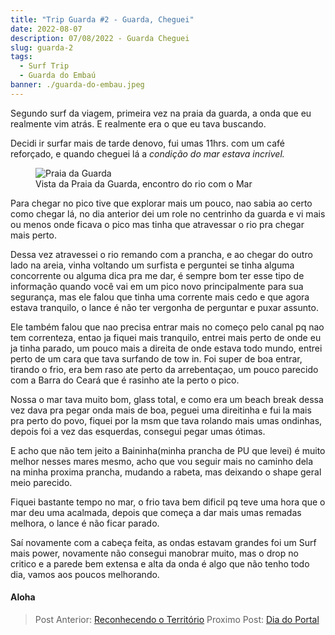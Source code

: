 ```yaml
---
title: "Trip Guarda #2 - Guarda, Cheguei"
date: 2022-08-07
description: 07/08/2022 - Guarda Cheguei
slug: guarda-2
tags:
  - Surf Trip
  - Guarda do Embaú
banner: ./guarda-do-embau.jpeg
---
```


Segundo surf da viagem, primeira vez na praia da guarda, a onda que eu realmente vim atrás. E realmente era o que eu tava buscando.

Decidi ir surfar mais de tarde denovo, fui umas 11hrs. com um café reforçado, e quando cheguei lá a *condição do mar estava incrivel.*

<figure>
    <img src="./guarda-do-embau.jpeg"
         alt="Praia da Guarda">
    <figcaption>Vista da Praia da Guarda, encontro do rio com o Mar</figcaption>
</figure>

Para chegar no pico tive que explorar mais um pouco, nao sabia ao certo como chegar lá, no dia anterior dei um role no centrinho da guarda e vi mais ou menos onde ficava o pico mas tinha que atravessar o rio pra chegar mais perto.

Dessa vez atravessei o rio remando com a prancha, e ao chegar do outro lado na areia, vinha voltando um surfista e perguntei se tinha alguma concorrente ou alguma dica pra me dar, é sempre bom ter esse tipo de informação quando você vai em um pico novo principalmente para sua segurança, mas ele falou que tinha uma corrente mais cedo e que agora estava tranquilo, o lance é não ter vergonha de perguntar e puxar assunto.

Ele também falou que nao precisa entrar mais no começo pelo canal pq nao tem correnteza, entao ja fiquei mais tranquilo, entrei mais perto de onde eu ja tinha parado, um pouco mais a direita de onde estava todo mundo, entrei perto de um cara que tava surfando de tow in. Foi super de boa entrar, tirando o frio, era bem raso ate perto da arrebentaçao, um pouco parecido com a Barra do Ceará que é rasinho ate la perto o pico.

Nossa o mar tava muito bom, glass total, e como era um beach break dessa vez dava pra pegar onda mais de boa, peguei uma direitinha e fui la mais pra perto do povo, fiquei por la msm que tava rolando mais umas ondinhas, depois foi a vez das esquerdas, consegui pegar umas ótimas.

E acho que não tem jeito a Baininha(minha prancha de PU que levei) é muito melhor nesses mares mesmo, acho que vou seguir mais no caminho dela na minha proxima prancha, mudando a rabeta, mas deixando o shape geral meio parecido.

Fiquei bastante tempo no mar, o frio tava bem dificil pq teve uma hora que o mar deu uma acalmada, depois que começa a dar mais umas remadas melhora, o lance é não ficar parado.

Saí novamente com a cabeça feita, as ondas estavam grandes foi um Surf mais power, novamente não consegui manobrar muito, mas o drop no critico e a parede bem extensa e alta da onda é algo que não tenho todo dia, vamos aos poucos melhorando.

#### Aloha

> <p>Post Anterior: <a href="https://meusurf.blog/guarda-1">Reconhecendo o Território</a> <span style="text-align:right">Proximo Post: <a href="https://meusurf.blog/guarda-3">Dia do Portal</a></span></p>